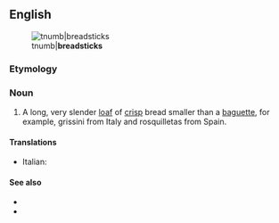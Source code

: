 ==English==
[[File:Grissini.jpg|tnumb|'''breadsticks''']]
===Etymology===
{{compound|bread|stick}}

===Noun===
{{en-noun}}

# A long, very slender [[loaf]] of [[crisp]] bread smaller than a [[baguette]], for example, grissini from Italy and rosquilletas from Spain.

====Translations====
{{trans-top|slander loaf of crisp bread}}
* Italian: {{t-|it|grissino|m}}
{{trans-mid}}

{{trans-bottom}}

====See also====
*{{pedia}}
*{{commonslite|Category:Grissini}}